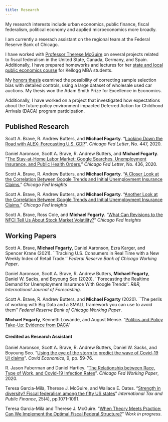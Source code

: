 ```yaml
---
title: Research
---
```


<style>
  .title{
    display: none;
  }
</style>

<link rel="stylesheet" href="styles.css" type="text/css">

My research interests include urban economics, public finance, fiscal federalism, political economy and applied microeconomics more broadly.

I am currently a reserach assistant on the regional team at the Federal Reserve Bank of Chicago. 

I have worked with [Professor Therese McGuire](https://www.kellogg.northwestern.edu/faculty/directory/mcguire_therese.aspx) on several projects related to fiscal federalism in the United State, Canada, Germany, and Spain. Additionally, I have prepared homeworks and lectures for her [state and local public economics course](https://www4.kellogg.northwestern.edu/syllabus/syllabus_files/KPPI-480-0-31_Fall2018.pdf) for Kellogg MBA students.

My [honors thesis](files/Honors_Thesis.pdf) examined the possibility of correcting sample selection bias with detailed controls, using a large dataset of wholesale used car auctions. My thesis won the Adam Smith Prize for Excellence in Economics.

Additionally, I have worked on a project that investigated how expectations about the future policy environment impacted Deferred Action for Childhood Arrivals (DACA) program participation.

## Published Research

Scott A. Brave, R. Andrew Butters, and **Michael Fogarty**. "[Looking Down the Road with ALEX: Forecasting U.S. GDP](https://www.chicagofed.org/publications/chicago-fed-letter/2020/447)". *Chicago Fed Letter*, No. 447, 2020.

Daniel Aaronson, Scott A. Brave, R. Andrew Butters, and **Michael Fogarty**. "[The Stay-at-Home Labor Market: Google Searches, Unemployment Insurance, and Public Health Orders.](https://www.chicagofed.org/publications/chicago-fed-letter/2020/436)" *Chicago Fed Letter*, No. 436, 2020.

Scott A. Brave, R. Andrew Butters, and **Michael Fogarty**. "[A Closer Look at the Correlation Between Google Trends and Initial Unemployment Insurance Claims.](https://www.chicagofed.org/publications/blogs/chicago-fed-insights/2020/closer-look-google-trends-unemployment)" *Chicago Fed Insights*

Scott A. Brave, R. Andrew Butters, and **Michael Fogarty**. "[Another Look at the Correlation Between Google Trends and Initial Unemployment Insurance Claims.](https://www.chicagofed.org/publications/blogs/chicago-fed-insights/2020/another-look-google-trends-unemployment)" *Chicago Fed Insights*


Scott A. Brave, Ross Cole, and **Michael Fogarty**. "[What Can Revisions to the NFCI Tell Us About Stock Market Volatility?](https://www.chicagofed.org/publications/blogs/chicago-fed-insights/2020/nfci-revisions)" *Chicago Fed Insights*

## Working Papers

Scott A. Brave, **Michael Fogarty**, Daniel Aaronson, Ezra Karger, and Spencer Krane (2021). ``Tracking U.S. Consumers in Real Time with a New Weekly Index of Retail Trade.'' *Federal Reserve Bank of Chicago Working Paper*.

Daniel Aaronson, Scott A. Brave, R. Andrew Butters, **Michael Fogarty**, Daniel W. Sacks, and Boyoung Seo (2020). ``Forecasting the Realtime Demand for Unemployment Insurance With Google Trends''. *R&R, International Journal of Forecasting*.

Scott A. Brave, R. Andrew Butters, and **Michael Fogarty** (2020). ``The perils of working with Big Data and a SMALL framework you can use to avoid them'' *Federal Reserve Bank of Chicago Working Paper*.

__Michael Fogarty__, Kenneth Lowande, and August Mense. "[Politics and Policy Take-Up: Evidence from DACA](files/daca.pdf)"

#### Credited as Research Assistant

Daniel Aaronson, Scott A. Brave, R. Andrew Butters, Daniel W. Sacks, and Boyoung Seo. "[Using the eye of the storm to predict the wave of Covid-19 UI claims](https://cepr.org/sites/default/files/news/CovidEconomics9.pdf)". *Covid Economics*, 9, pp. 59-76.

R. Jason Faberman and Daniel Hartley. "[The Relationship between Race, Type of Work, and Covid-19 Infection Rates](https://www.chicagofed.org/publications/working-papers/2020/2020-18)". *Chicago Fed Working Paper*, 2020.

Teresa Garcia-Milà, Therese J. McGuire, and Wallace E. Oates. "[Strength in diversity? Fiscal federalism among the fifty US states](https://link.springer.com/article/10.1007/s10797-018-9485-4)" *International Tax and Public Finance*, 25(4), pp.1071-1091.

Teresa Garcia-Milà and Therese J. McGuire. "[When Theory Meets Practice: Can We Implement the Optimal Fiscal
Federal Structure?](http://www.crei.cat/wp-content/uploads/2019/03/TMP.pdf)" *Work in progress*.